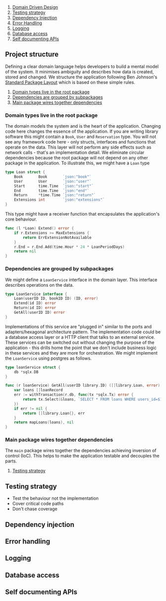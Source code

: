 
<div className={styles["Welcome"]}>

1. [Domain Driven Design](#domain-driven-design)
1. [Testing strategy](#testing-strategy)
1. [Dependency Injection](#dependency-injection)
1. [Error Handling](#error-handling)
1. [Logging](#logging)
1. [Database access](#database-access)
1. [Self documenting APIs](#self-documenting-apis)

## Project structure

Defining a clear domain language helps developers to build a mental model of the system. It minimises ambiguity and describes how data is created, stored and changed. We structure the application following Ben Johnson's [Standard Package Layout](https://medium.com/@benbjohnson/standard-package-layout-7cdbc8391fc1) which is based on these simple rules.

1. [Domain types live in the root package](#domain-types-live-in-the-root-package)
1. [Dependencies are grouped by subpackages](#dependencies-are-grouped-by-subpackages)
1. [Main package wires together dependencies](#main-package-wires-together-dependencies)

### Domain types live in the root package

The domain models the system and is the heart of the application. Changing code here changes the essence of the application. If you are writing library software this might contain a `Book`, `User` and `Reservation` type. You will not see any framework code here - only structs, interfaces and functions that operate on the data. This layer will not perform any side effects such as network calls - that's an implementation detail. We eliminate circular dependencies because the root package will not depend on any other package in the application. To illustrate this, we might have a `Loan` type

```go
type Loan struct {
	Book       Book       `json:"book"`
	User       User       `json:"user"`
	Start      time.Time  `json:"start"`
	End        time.Time  `json:"end"`
	Return     *time.Time `json:"return"`
	Extensions int        `json:"extensions"`
}
```

This type might have a receiver function that encapsulates the application's core behaviour.

```go
func (l *Loan) Extend() error {
	if r.Extensions >= MaxExtensions {
		return ErrExtensionNotAvailable
	}
	r.End = r.End.Add(time.Hour * 24 * LoanPeriodDays)
	return nil
}
```

### Dependencies are grouped by subpackages

We might define a `LoanService` interface in the domain layer. This interface describes operations on the data. 

```go
type LoanService interface {
	Loan(userID ID, bookID ID) (ID, error)
	Extend(id ID) error
	Return(id ID) error
	GetAll(userID ID) error
}
```

Implementations of this service are "plugged in" similar to the ports and adapters/hexagonal architecture pattern. The implementation code could be a database access layer or a HTTP client that talks to an external service. These services can be switched out without changing the purpose of the application - this drills home the point that we don't include business logic in these services and they are more for orchestration. We might implement the `LoanService` using postgres as follows.

```go
type loanService struct {
	db *sqlx.DB
}

func (r loanService) GetAll(userID library.ID) ([]library.Loan, error) {
	var loans []loanRecord
	err := withTransaction(r.db, func(tx *sqlx.Tx) error {
		return tx.Select(&loans, `SELECT * FROM loans WHERE users_id=$1`, userID)
	})
	if err != nil {
		return []library.Loan{}, err
	}
	return mapLoans(loans), nil
}
```

### Main package wires together dependencies

The `main` package wires together the dependencies achieving inversion of control (IoC). This helps to make the application testable and decouples the parts.

1. [Testing strategy](#testing-strategy)


## Testing strategy

* Test the behaviour not the implementation
* Cover critical code paths
* Don't chase coverage
 
## Dependency injection

## Error handling

## Logging

## Database access

## Self documenting APIs

</div>